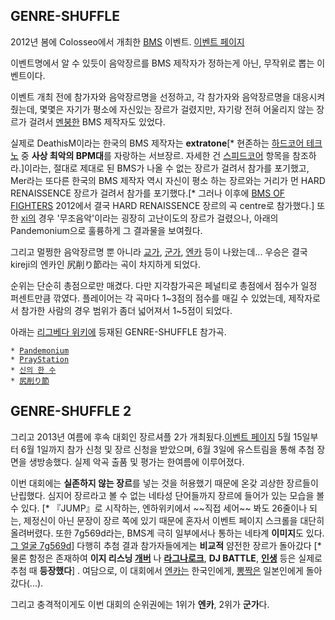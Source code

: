 == GENRE-SHUFFLE ==
2012년 봄에 Colosseo에서 개최한 [[BMS]] 이벤트. [http://colosseo.nekokan.dyndns.info/c02_shuffle/ 이벤트 페이지]

이벤트명에서 알 수 있듯이 음악장르를 BMS 제작자가 정하는게 아닌, 무작위로 뽑는 이벤트이다.

이벤트 개최 전에 참가자와 음악장르명을 선정하고, 각 참가자와 음악장르명을 대응시켜줬는데, 몇몇은 자기가 평소에 자신있는 장르가 걸렸지만, 자기랑 전혀 어울리지 않는 장르가 걸려서 [[멘붕]]한 BMS 제작자도 있었다.

실제로 DeathisM이라는 한국의 BMS 제작자는 '''extratone'''[* 현존하는 [[하드코어 테크노]] 중 '''사상 최악의 BPM대'''를 자랑하는 서브장르. 자세한 건 [[스피드코어]] 항목을 참조하라.]이라는, 절대로 제대로 된 BMS가 나올 수 없는 장르가 걸려서 참가를 포기했고, Mer라는 또다른 한국의 BMS 제작자 역시 자신이 평소 하는 장르와는 거리가 먼 HARD RENAISSENCE 장르가 걸려서 참가를 포기했다.[* 그러나 이후에 [[BMS OF FIGHTERS]] 2012에서 결국 HARD RENAISSENCE 장르의 곡 centre로 참가했다.] 또한 [[xi]]의 경우 '무조음악'이라는 굉장히 고난이도의 장르가 걸렸으나, 아래의 Pandemonium으로 훌륭하게 그 결과물을 보여줬다.

그리고 멀쩡한 음악장르명 뿐 아니라 [[교가]], [[군가]], [[엔카]] 등이 나왔는데... 우승은 결국 kireji의 엔카인 尻削り節라는 곡이 차지하게 되었다. 

순위는 단순히 총점으로만 매겼다. 다만 지각참가곡은 페널티로 총점에서 점수가 일정 퍼센트만큼 깎였다. 플레이어는 각 곡마다 1~3점의 점수를 매길 수 있었는데, 제작자로서 참가한 사람의 경우 범위가 좀더 넓어져서 1~5점이 되었다.

아래는 [[리그베다 위키]]에 등재된 GENRE-SHUFFLE 참가곡.
 * [[Pandemonium]]
 * [[PrayStation]]
 * [[신의 한 수]]
 * [[尻削り節]]
== GENRE-SHUFFLE 2 ==
그리고 2013년 여름에 후속 대회인 장르셔플 2가 개최됬다.[http://yatai.ath.cx/c03_shuffle2/ 이벤트 페이지] 5월 15일부터 6월 1일까지 참가 신청 및 장르 신청을 받았으며, 6월 3일에 유스트림을 통해 추첨 장면을 생방송했다. 실제 악곡 출품 및 평가는 한여름에 이루어졌다.

이번 대회에는 '''실존하지 않는 장르'''를 넣는 것을 허용했기 때문에 온갖 괴상한 장르들이 난립했다. 심지어 장르라고 볼 수 없는 네타성 단어들까지 장르에 들어가 있는 모습을 볼 수 있다. [* 『JUMP』로 시작하는, 엔하위키에서 ~~직접 세어~~ 봐도 26줄이나 되는, 제정신이 아닌 문장이 장르 쪽에 있기 때문에 혼자서 이벤트 페이지 스크롤을 대단히 올려버렸다. 또한 7g569d라는, BMS계 극히 일부에서나 통하는 네타계 '''이미지'''도 있다. [https://www.google.co.kr/search?q=7g569d&newwindow=1&client=firefox-a&hs=g5D&rls=org.mozilla:ko:official&source=lnms&tbm=isch&sa=X&ei=uRS6Uc7iAo3jlAX4mYCIDQ&ved=0CAkQ_AUoAQ&biw=1301&bih=636 그 얼굴 7g569d]] 다행히 추첨 결과 참가자들에게는 '''비교적''' 얌전한 장르가 돌아갔다 [* 물론 함정은 존재하여 '''이지 리스닝 [[개버]]''' 나 '''[[라그나로크]]''', '''DJ BATTLE''', '''[[인생]]''' 등은 실제로 추첨 때 '''등장했다'''] . 여담으로, 이 대회에서 [[엔카]]는 한국인에게, [[뽕짝]]은 일본인에게 돌아갔다(...).

그리고 충격적이게도 이번 대회의 순위권에는 1위가 '''엔카''', 2위가 '''군가'''다.

